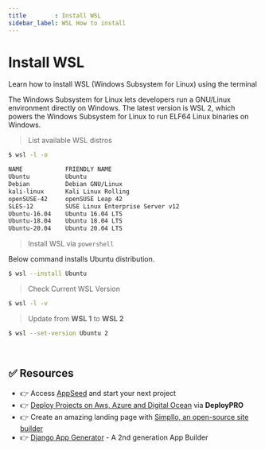 ```yaml
---
title        : Install WSL
sidebar_label: WSL How to install
---
```


# Install WSL

<SubHeading>Learn how to install WSL (Windows Subsystem for Linux) using the terminal</SubHeading>

The Windows Subsystem for Linux lets developers run a GNU/Linux environment directly on Windows. 
The latest version is WSL 2, which powers the Windows Subsystem for Linux to run ELF64 Linux binaries on Windows.&#x20;

> List available WSL distros

```bash
$ wsl -l -o

NAME            FRIENDLY NAME
Ubuntu          Ubuntu
Debian          Debian GNU/Linux
kali-linux      Kali Linux Rolling
openSUSE-42     openSUSE Leap 42
SLES-12         SUSE Linux Enterprise Server v12
Ubuntu-16.04    Ubuntu 16.04 LTS
Ubuntu-18.04    Ubuntu 18.04 LTS
Ubuntu-20.04    Ubuntu 20.04 LTS
```

> Install WSL via `powershell`

Below command installs Ubuntu distribution.&#x20;

```bash
$ wsl --install Ubuntu
```

> Check Current WSL Version

```bash
$ wsl -l -v
```

> Update from **WSL 1** to **WSL 2**

```bash
$ wsl --set-version Ubuntu 2
```

<br />

## ✅ Resources 

- 👉 Access [AppSeed](https://appseed.us/) and start your next project
- 👉 [Deploy Projects on Aws, Azure and Digital Ocean](https://www.docs.deploypro.dev/) via **DeployPRO**
- 👉 Create an amazing landing page with [Simpllo, an open-source site builder](https://www.simpllo.com/)
- 👉 [Django App Generator](https://app-generator.dev/django/) - A 2nd generation App Builder
